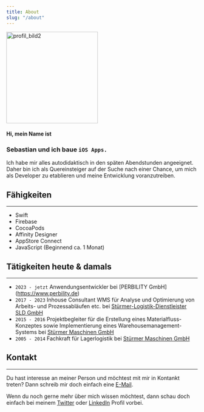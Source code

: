 ```yaml
---
title: About
slug: "/about"
---
```


<img width="241" alt="profil_bild2" src="https://user-images.githubusercontent.com/101806166/160287349-4eb6bd15-e472-4fc1-9592-47bc653b55b5.png">

#### Hi, mein Name ist
### Sebastian und ich baue `iOS Apps.`

Ich habe mir alles autodidaktisch in den späten Abendstunden angeeignet.
Daher bin ich als Quereinsteiger auf der Suche nach einer Chance, um mich als Developer zu etablieren und meine Entwicklung voranzutreiben.


## Fähigkeiten
---
- Swift
- Firebase
- CocoaPods
- Affinity Designer
- AppStore Connect
- JavaScript (Beginnend ca. 1 Monat)

## Tätigkeiten heute & damals
---
- `2023 - jetzt` Anwendungsentwickler bei [PERBILITY GmbH] (https://www.perbility.de)
- `2017 - 2023` Inhouse Consultant WMS für Analyse und Optimierung von Arbeits- und Prozessabläufen etc. bei [Stürmer-Logistik-Dienstleister SLD GmbH](https://www.sld-logistik.de)
- `2015 - 2016`  Projektbegleiter für die Erstellung eines Materialfluss-Konzeptes sowie Implementierung eines Warehousemanagement-Systems bei [Stürmer Maschinen GmbH](https://www.stuermer-maschinen.de)
- `2005 - 2014`  Fachkraft für Lagerlogistik bei [Stürmer Maschinen GmbH](https://www.stuermer-maschinen.de)

## Kontakt
---
Du hast interesse an meiner Person und möchtest mit mir in Kontankt treten? Dann schreib mir doch einfach eine [E-Mail](mailto:mail@sebastian-schm1tt.com).

Wenn du noch gerne mehr über mich wissen möchtest, dann schau doch einfach bei meinem [Twitter](https://twitter.com/sepp3r) oder [LinkedIn](https://www.linkedin.com/in/sebastian-schmitt-933151236) Profil vorbei.
